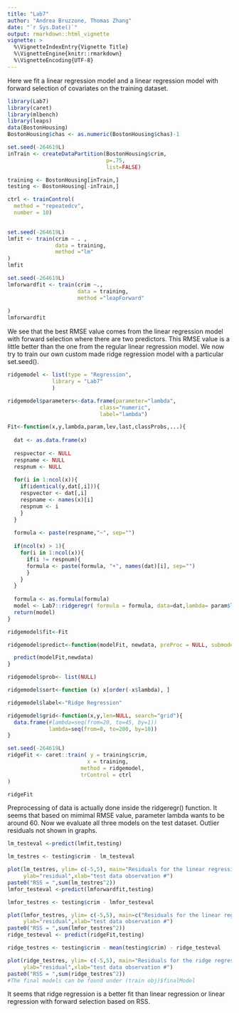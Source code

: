 ```yaml
---
title: "Lab7"
author: "Andrea Bruzzone, Thomas Zhang"
date: "`r Sys.Date()`"
output: rmarkdown::html_vignette
vignette: >
  %\VignetteIndexEntry{Vignette Title}
  %\VignetteEngine{knitr::rmarkdown}
  %\VignetteEncoding{UTF-8}
---
```


Here we fit a linear regression model and a linear regression model with forward selection of covariates
on the training dataset.

```r
library(Lab7)
library(caret)
library(mlbench)
library(leaps)
data(BostonHousing)
BostonHousing$chas <- as.numeric(BostonHousing$chas)-1

```


```r
set.seed(-264619L)
inTrain <- createDataPartition(BostonHousing$crim,
                               p=.75,
                               list=FALSE)

training <- BostonHousing[inTrain,]
testing <- BostonHousing[-inTrain,]

ctrl <- trainControl(
  method = "repeatedcv",
  number = 10)
  

set.seed(-264619L)
lmfit <- train(crim ~ . ,
               data = training,
               method ="lm"
)
lmfit
```


```r
set.seed(-264619L)
lmforwardfit <- train(crim ~.,
                      data = training,
                      method ="leapForward"
                      
)
lmforwardfit

```

We see that the best RMSE value comes from the linear regression model with forward selection where there are two predictors. This RMSE value is a little better than the one from the regular linear regression model. We now try to train our own custom made ridge regression model with a particular set.seed().

```r
ridgemodel <- list(type = "Regression",
              library = "Lab7"
              )

ridgemodel$parameters<-data.frame(parameter="lambda",
                             class="numeric",
                             label="lambda")

Fit<-function(x,y,lambda,param,lev,last,classProbs,...){
  
  dat <- as.data.frame(x)
  
  respvector <- NULL
  respname <- NULL
  respnum <- NULL
  
  for(i in 1:ncol(x)){
    if(identical(y,dat[,i])){
    respvector <- dat[,i]
    respname <- names(x)[i]
    respnum <- i
    }
  }
  
  formula <- paste(respname,"~", sep="")
  
  if(ncol(x) > 1){
    for(i in 1:ncol(x)){
      if(i != respnum){
      formula <- paste(formula, "+", names(dat)[i], sep="")
      }
    }
  }
  
  formula <- as.formula(formula)
  model <- Lab7::ridgeregr( formula = formula, data=dat,lambda= param$lambda)
  return(model)
}

ridgemodel$fit<-Fit

ridgemodel$predict<-function(modelFit, newdata, preProc = NULL, submodels = NULL){

  predict(modelFit,newdata)
}

ridgemodel$prob<- list(NULL)

ridgemodel$sort<-function (x) x[order(-x$lambda), ]

ridgemodel$label<-"Ridge Regression"

ridgemodel$grid<-function(x,y,len=NULL, search="grid"){
  data.frame(#lambda=seq(from=20, to=45, by=1))
             lambda=seq(from=0, to=200, by=10))
}

set.seed(-264619L)
ridgeFit <- caret::train( y = training$crim,
                         x = training,
                       method = ridgemodel,
                       trControl = ctrl
)

```



```r
ridgeFit

```

Preprocessing of data is actually done inside the ridgeregr() function. It seems that based on mimimal RMSE value, parameter lambda wants to be around 60. Now we evaluate all three models on the test dataset. Outlier residuals not shown in graphs.

```r
lm_testeval <-predict(lmfit,testing)

lm_testres <- testing$crim - lm_testeval

plot(lm_testres, ylim= c(-5,5), main="Residuals for the linear regression predictions over test data",
     ylab="residual",xlab="test data observation #")
paste0("RSS = ",sum(lm_testres^2))
lmfor_testeval <-predict(lmforwardfit,testing)

lmfor_testres <- testing$crim - lmfor_testeval

plot(lmfor_testres, ylim= c(-5,5), main=c("Residuals for the linear regression with"," forward selection predictions over test data"),
     ylab="residual",xlab="test data observation #")
paste0("RSS = ",sum(lmfor_testres^2))
ridge_testeval <- predict(ridgeFit,testing)

ridge_testres <- testing$crim - mean(testing$crim) - ridge_testeval

plot(ridge_testres, ylim= c(-5,5), main="Residuals for the ridge regression predictions over test data",
     ylab="residual",xlab="test data observation #")
paste0("RSS = ",sum(ridge_testres^2))
#The final models can be found under (train obj)$finalModel 
```

It seems that ridge regression is a better fit than linear regression or linear regression with forward selection based on RSS.

